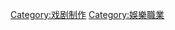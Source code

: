{{Commonscat|Theatrical occupations}}

[[Category:戏剧制作|Category:戏剧制作]]
[[Category:娛樂職業|Category:娛樂職業]]